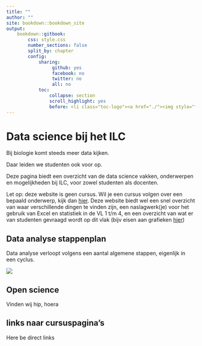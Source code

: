 ```yaml
---
title: ""
author: ""
site: bookdown::bookdown_site
output: 
    bookdown::gitbook:
        css: style.css
        number_sections: false
        split_by: chapter
        config:
            sharing:
                 github: yes
                 facebook: no
                 twitter: no
                 all: no
            toc:
                collapse: section
                scroll_highlight: yes
                before: <li class="toc-logo"><a href="./"><img style="float:left;" src="images/voorbeeldlogo2.png"></a> <h4 class=".paddingtitel ">DATA ILC</h2></li>
---
```


# Data science bij het ILC

Bij biologie komt steeds meer data kijken.

Daar leiden we studenten ook voor op.

Deze pagina biedt een overzicht van de data science vakken, onderwerpen en mogelijkheden bij ILC, voor zowel studenten als docenten.

Let op: deze website is geen cursus. Wil je een cursus volgen over een bepaald onderwerp, kijk dan [hier](#Per-onderwerp). Deze website biedt wel een snel overzicht van waar verschillende dingen te vinden zijn, een naslagwerk(je) voor het gebruik van Excel en statistiek in de VL 1 t/m 4, en een overzicht van wat er van studenten gevraagd wordt op dit vlak (bijv eisen aan grafieken [hier](#grafieken))

## Data analyse stappenplan

Data analyse verloopt volgens een aantal algemene stappen, eigenlijk in een cyclus.

![](images/data_analyse_workflow.png)


## Open science

Vinden wij hip, hoera

## links naar cursuspagina's

Here be direct links